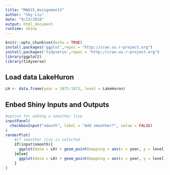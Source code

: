```yaml
---
title: "MA615_Assignment2"
author: "Sky Liu"
date: "9/23/2018"
output: html_document
runtime: shiny
---
```


```r
knitr::opts_chunk$set(echo = TRUE)
install.packages('ggplot',repos = "http://cran.us.r-project.org")
install.packages('tidyverse',repos = "http://cran.us.r-project.org")
library(ggplot2)
library(tidyverse)
```

## Load data LakeHuron
```r
LH <- data.frame(year = 1875:1972, level = LakeHuron)
```

## Enbed Shiny Inputs and Outputs

```r
#option for adding a smoother line
inputPanel(
  checkboxInput("smooth", label = "Add smoother?", value = FALSE)
)
renderPlot(
    #if smoother line is selected
    if(input$smooth){
      ggplot(data = LH) + geom_point(mapping = aes(x = year, y = level)) + geom_line(mapping = aes(x = year, y = level)) + geom_smooth(mapping = aes(x = year, y = level)) 
    }else{
      ggplot(data = LH) + geom_point(mapping = aes(x = year, y = level)) + geom_line(mapping = aes(x = year, y = level))
    }
)
```
